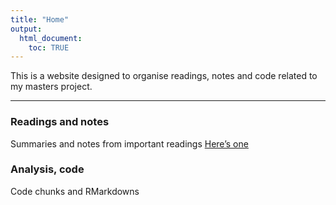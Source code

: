 ---
title: "Home"
output:
  html_document:
    toc: TRUE
---

This is a website designed to organise readings, notes and code related to my masters project.

***

### Readings and notes
Summaries and notes from important readings
[Here's one](sample_r_markdown.Rmd)

### Analysis, code
Code chunks and RMarkdowns
